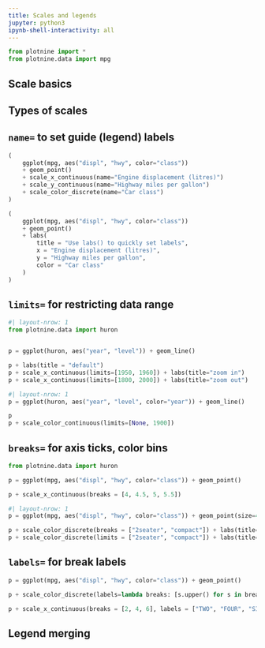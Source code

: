 ```yaml
---
title: Scales and legends
jupyter: python3
ipynb-shell-interactivity: all
---
```



```python
from plotnine import *
from plotnine.data import mpg
```

## Scale basics

## Types of scales

## `name=` to set guide (legend) labels

```python
(
    ggplot(mpg, aes("displ", "hwy", color="class"))
    + geom_point()
    + scale_x_continuous(name="Engine displacement (litres)")
    + scale_y_continuous(name="Highway miles per gallon")
    + scale_color_discrete(name="Car class")
)
```

```python
(
    ggplot(mpg, aes("displ", "hwy", color="class"))
    + geom_point()
    + labs(
        title = "Use labs() to quickly set labels",
        x = "Engine displacement (litres)",
        y = "Highway miles per gallon",
        color = "Car class"
    )
)
```

## `limits=` for restricting data range

```python
#| layout-nrow: 1
from plotnine.data import huron


p = ggplot(huron, aes("year", "level")) + geom_line() 

p + labs(title = "default")
p + scale_x_continuous(limits=[1950, 1960]) + labs(title="zoom in")
p + scale_x_continuous(limits=[1800, 2000]) + labs(title="zoom out")
```

```python
#| layout-nrow: 1
p = ggplot(huron, aes("year", "level", color="year")) + geom_line() 

p
p + scale_color_continuous(limits=[None, 1900])
```

## `breaks=` for axis ticks, color bins

```python
from plotnine.data import huron

p = ggplot(mpg, aes("displ", "hwy", color="class")) + geom_point()

p + scale_x_continuous(breaks = [4, 4.5, 5, 5.5])
```

```python
#| layout-nrow: 1
p = ggplot(mpg, aes("displ", "hwy", color="class")) + geom_point(size=4)

p + scale_color_discrete(breaks = ["2seater", "compact"]) + labs(title="Setting breaks")
p + scale_color_discrete(limits = ["2seater", "compact"]) + labs(title="Setting limits")
```

## `labels=` for break labels

```python
p = ggplot(mpg, aes("displ", "hwy", color="class")) + geom_point()

p + scale_color_discrete(labels=lambda breaks: [s.upper() for s in breaks])
```

```python
p + scale_x_continuous(breaks = [2, 4, 6], labels = ["TWO", "FOUR", "SIX"])

```

## Legend merging
